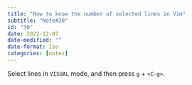 ```yaml
---
title: "How to know the number of selected lines in Vim"
subtitle: "Note#30"
id: "30"
date: 2022-12-07
date-modified: ""
date-format: iso
categories: [notes]
---
```

Select lines in `VISUAL` mode, and then press `g` + `<C-g>`.
